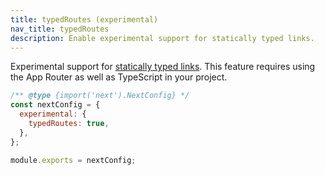 ```yaml
---
title: typedRoutes (experimental)
nav_title: typedRoutes
description: Enable experimental support for statically typed links.
---
```


Experimental support for [statically typed links](/docs/app/building-your-application/configuring/typescript#statically-typed-links). This feature requires using the App Router as well as TypeScript in your project.

```js filename="next.config.js"
/** @type {import('next').NextConfig} */
const nextConfig = {
  experimental: {
    typedRoutes: true,
  },
};

module.exports = nextConfig;
```
